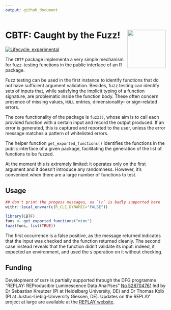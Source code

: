 ```yaml
---
output: github_document
---
```


# CBTF: Caught by the Fuzz! <a href="https://www.youtube.com/watch?v=uJ-mpul94eo"><img src="man/figures/logo.png" align="right" height="120" /></a>

<!-- badges: start -->
[![Lifecycle: experimental](https://img.shields.io/badge/lifecycle-experimental-orange.svg)](https://lifecycle.r-lib.org/articles/stages.html#experimental)
<!-- badges: end -->

The `CBTF` package implementa a very simple mechanism for fuzz-testing
functions in the public interface of an R package.

Fuzz testing can be used in the first instance to identify functions that
do not have sufficient argument validation. Besides, fuzz testing can
identify sets of inputs that, while satisfying the implicit typing of a
function signature, are problematic inside the function body. These often
concern presence of missing values, `NULL` entries, dimensionality- or
sign-related errors.

The core functionality of the package is `fuzz()`, whose aim is to call
each provided function with a certain input and record the output produced.
If an error is generated, this is captured and reported to the user, unless
the error message matches a pattern of whitelisted errors.

The helper function `get_exported_functions()` identifies the functions
in the public interface of a given package, facilitating the generation of
the list of functions to be fuzzed.

At the moment this is extremely limited: it operates only on the first
argument and it doesn't introduce any randomness. However, it's convenient
when there are a large number of functions to test.

## Usage

```r
## don't print the progess messages, as `\r` is badly supported here
withr::local_envvar(c(R_CLI_DYNAMIC="FALSE"))
```

```r
library(CBTF)
funs <- get_exported_functions("mime")
fuzz(funs, list(TRUE))
```

The first occurrence is a false positive, as the message returned indicates
that the input was checked and the function returned cleanly. The second case
instead reveals that the function didn't validate its input: indeed, it
expected an environment, and used the `$` operation on it without checking.

## Funding

Development of `CBTF` is partially supported through the DFG programme
"REPLAY: REProducible Luminescence Data AnalYses"
[No 528704761](https://gepris.dfg.de/gepris/projekt/528704761?language=en)
led by Dr Sebastian Kreutzer (PI at Heidelberg University, DE) and Dr
Thomas Kolb (PI at Justus-Liebig-University Giessen, DE).
Updates on the REPLAY project at large are available at the
[REPLAY website](https://replay.r-luminescence.org/).
